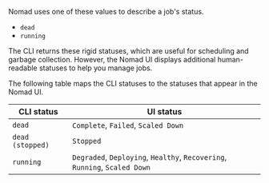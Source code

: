 Nomad uses one of these values to describe a job's status.

- `dead`
- `running`

The CLI returns these rigid statuses, which are useful for scheduling and
garbage collection. However, the Nomad UI displays additional human-readable
statuses to help you manage jobs.

The following table maps the CLI statuses to the statuses that appear in the Nomad UI.

| CLI status       | UI status |
| ---------------- | --------- |
| `dead`           | `Complete`, `Failed`, `Scaled Down` |
| `dead (stopped)` | `Stopped` |
| `running`        | `Degraded`, `Deploying`, `Healthy`, `Recovering`, `Running`, `Scaled Down` |
